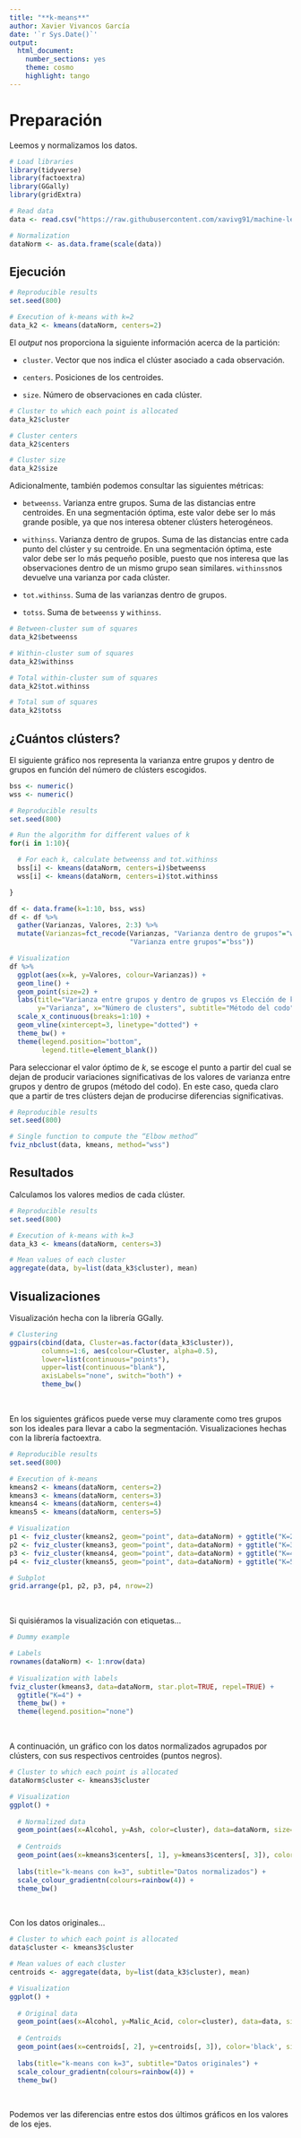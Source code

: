 ---
title: "**k-means**"
author: Xavier Vivancos García
date: '`r Sys.Date()`'
output: 
  html_document:
    number_sections: yes
    theme: cosmo
    highlight: tango
---

# Preparación 

Leemos y normalizamos los datos.

```{r message=FALSE, warning=FALSE}
# Load libraries
library(tidyverse)
library(factoextra)
library(GGally)
library(gridExtra)

# Read data
data <- read.csv("https://raw.githubusercontent.com/xavivg91/machine-learning/main/kmeans/wine.csv")

# Normalization
dataNorm <- as.data.frame(scale(data))
```

## Ejecución 

```{r}
# Reproducible results
set.seed(800)

# Execution of k-means with k=2
data_k2 <- kmeans(dataNorm, centers=2)
```

El _output_ nos proporciona la siguiente información acerca de la partición:

* `cluster`. Vector que nos indica el clúster asociado a cada observación. 

* `centers`. Posiciones de los centroides.

* `size`. Número de observaciones en cada clúster.

```{r}
# Cluster to which each point is allocated
data_k2$cluster

# Cluster centers
data_k2$centers

# Cluster size
data_k2$size
```

Adicionalmente, también podemos consultar las siguientes métricas:

* `betweenss`. Varianza entre grupos. Suma de las distancias entre centroides. En una segmentación óptima, este valor debe ser lo más grande posible, ya que nos interesa obtener clústers heterogéneos.
 
* `withinss`. Varianza dentro de grupos. Suma de las distancias entre cada punto del clúster y su centroide. En una segmentación óptima, este valor debe ser lo más pequeño posible, puesto que nos interesa que las observaciones dentro de un mismo grupo sean similares. `withinss`nos devuelve una varianza por cada clúster.

* `tot.withinss`. Suma de las varianzas dentro de grupos. 

* `totss`. Suma de `betweenss` y `withinss`.

```{r}
# Between-cluster sum of squares
data_k2$betweenss

# Within-cluster sum of squares
data_k2$withinss

# Total within-cluster sum of squares 
data_k2$tot.withinss

# Total sum of squares
data_k2$totss
```
## ¿Cuántos clústers?

El siguiente gráfico nos representa la varianza entre grupos y dentro de grupos en función del número de clústers escogidos.

```{r fig.align='center'}
bss <- numeric()
wss <- numeric()

# Reproducible results
set.seed(800)

# Run the algorithm for different values of k
for(i in 1:10){

  # For each k, calculate betweenss and tot.withinss
  bss[i] <- kmeans(dataNorm, centers=i)$betweenss
  wss[i] <- kmeans(dataNorm, centers=i)$tot.withinss

}

df <- data.frame(k=1:10, bss, wss)
df <- df %>% 
  gather(Varianzas, Valores, 2:3) %>%
  mutate(Varianzas=fct_recode(Varianzas, "Varianza dentro de grupos"="wss",
                              "Varianza entre grupos"="bss"))

# Visualization
df %>%
  ggplot(aes(x=k, y=Valores, colour=Varianzas)) +
  geom_line() +
  geom_point(size=2) +
  labs(title="Varianza entre grupos y dentro de grupos vs Elección de k", 
       y="Varianza", x="Número de clusters", subtitle="Método del codo") +
  scale_x_continuous(breaks=1:10) +
  geom_vline(xintercept=3, linetype="dotted") +
  theme_bw() +
  theme(legend.position="bottom",
        legend.title=element_blank())

```

Para seleccionar el valor óptimo de _k_, se escoge el punto a partir del cual se dejan de producir variaciones significativas de los valores de varianza entre grupos y dentro de grupos (método del codo). En este caso, queda claro que a partir de tres clústers dejan de producirse diferencias significativas.

```{r message=FALSE, warning=FALSE, fig.align='center'}
# Reproducible results
set.seed(800)

# Single function to compute the “Elbow method”
fviz_nbclust(data, kmeans, method="wss")
```


## Resultados

Calculamos los valores medios de cada clúster.

```{r}
# Reproducible results
set.seed(800)

# Execution of k-means with k=3
data_k3 <- kmeans(dataNorm, centers=3)

# Mean values of each cluster
aggregate(data, by=list(data_k3$cluster), mean)
```

## Visualizaciones

Visualización hecha con la librería GGally.

```{r message=FALSE, warning=FALSE, fig.align='center'}
# Clustering 
ggpairs(cbind(data, Cluster=as.factor(data_k3$cluster)),
        columns=1:6, aes(colour=Cluster, alpha=0.5),
        lower=list(continuous="points"),
        upper=list(continuous="blank"),
        axisLabels="none", switch="both") +
        theme_bw()
```
<br />

En los siguientes gráficos puede verse muy claramente como tres grupos son los ideales para llevar a cabo la segmentación. Visualizaciones hechas con la librería factoextra.

```{r fig.align='center', message=FALSE, warning=FALSE}
# Reproducible results
set.seed(800)

# Execution of k-means
kmeans2 <- kmeans(dataNorm, centers=2)
kmeans3 <- kmeans(dataNorm, centers=3)
kmeans4 <- kmeans(dataNorm, centers=4)
kmeans5 <- kmeans(dataNorm, centers=5)

# Visualization
p1 <- fviz_cluster(kmeans2, geom="point", data=dataNorm) + ggtitle("K=2") + theme_bw()
p2 <- fviz_cluster(kmeans3, geom="point", data=dataNorm) + ggtitle("K=3") + theme_bw()
p3 <- fviz_cluster(kmeans4, geom="point", data=dataNorm) + ggtitle("K=4") + theme_bw()
p4 <- fviz_cluster(kmeans5, geom="point", data=dataNorm) + ggtitle("K=5") + theme_bw()

# Subplot
grid.arrange(p1, p2, p3, p4, nrow=2)
```
<br />

Si quisiéramos la visualización con etiquetas...

```{r fig.align='center'}
# Dummy example 

# Labels 
rownames(dataNorm) <- 1:nrow(data)
  
# Visualization with labels
fviz_cluster(kmeans3, data=dataNorm, star.plot=TRUE, repel=TRUE) + 
  ggtitle("K=4") + 
  theme_bw() +
  theme(legend.position="none")
```
<br />
 
A continuación, un gráfico con los datos normalizados agrupados por clústers, con sus respectivos centroides (puntos negros).

```{r fig.align='center'}
# Cluster to which each point is allocated
dataNorm$cluster <- kmeans3$cluster

# Visualization
ggplot() + 
  
  # Normalized data
  geom_point(aes(x=Alcohol, y=Ash, color=cluster), data=dataNorm, size=2, show.legend=FALSE) +
  
  # Centroids
  geom_point(aes(x=kmeans3$centers[, 1], y=kmeans3$centers[, 3]), color='black', size=5, shape=17) +
  
  labs(title="k-means con k=3", subtitle="Datos normalizados") +
  scale_colour_gradientn(colours=rainbow(4)) +
  theme_bw()
```
<br />

Con los datos originales...

```{r fig.align='center'}
# Cluster to which each point is allocated
data$cluster <- kmeans3$cluster

# Mean values of each cluster
centroids <- aggregate(data, by=list(data_k3$cluster), mean)

# Visualization
ggplot() + 
  
  # Original data
  geom_point(aes(x=Alcohol, y=Malic_Acid, color=cluster), data=data, size=2, show.legend=FALSE) +
  
  # Centroids
  geom_point(aes(x=centroids[, 2], y=centroids[, 3]), color='black', size=5, shape=17) +
  
  labs(title="k-means con k=3", subtitle="Datos originales") +
  scale_colour_gradientn(colours=rainbow(4)) +
  theme_bw()
```
<br />

Podemos ver las diferencias entre estos dos últimos gráficos en los valores de los ejes.